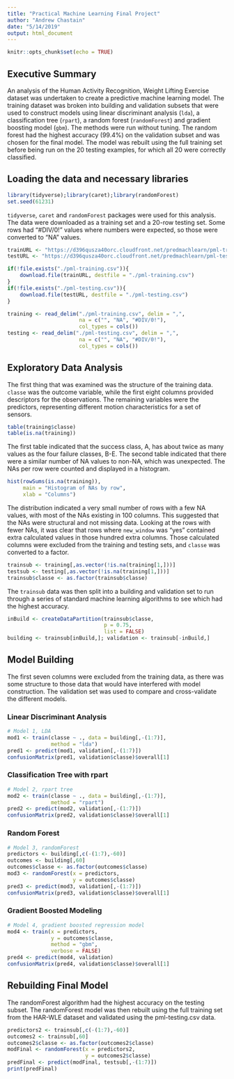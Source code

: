 ---
title: "Practical Machine Learning Final Project"
author: "Andrew Chastain"
date: "5/14/2019"
output: html_document
---

```{r setup, include=FALSE}
knitr::opts_chunk$set(echo = TRUE)
```

## Executive Summary

An analysis of the Human Activity Recognition, Weight Lifting Exercise dataset was undertaken to create a predictive machine learning model. The training dataset was broken into building and validation subsets that were used to construct models using linear discriminant analysis (`lda`), a classification tree (`rpart`), a random forest (`randomForest`) and gradient boosting model (`gbm`). The methods were run without tuning. The random forest had the highest accuracy (99.4%) on the validation subset and was chosen for the final model. The model was rebuilt using the full training set before being run on the 20 testing examples, for which all 20 were correctly classified. 

## Loading the data and necessary libraries

```{r init, results='hide', message=FALSE, warning=FALSE}
library(tidyverse);library(caret);library(randomForest)
set.seed(61231)
```

`tidyverse`, `caret` and `randomForest` packages were used for this analysis. The data were downloaded as a training set and a 20-row testing set. Some rows had "#DIV/0!" values where numbers were expected, so those were converted to "NA" values.  

```{r download, echo=FALSE, results='hide', warning=FALSE, message=FALSE}
trainURL <- "https://d396qusza40orc.cloudfront.net/predmachlearn/pml-training.csv"
testURL <- "https://d396qusza40orc.cloudfront.net/predmachlearn/pml-testing.csv"

if(!file.exists("./pml-training.csv")){
    download.file(trainURL, destfile = "./pml-training.csv")
}
if(!file.exists("./pml-testing.csv")){
    download.file(testURL, destfile = "./pml-testing.csv")
}

training <- read_delim("./pml-training.csv", delim = ",",
                       na = c("", "NA", "#DIV/0!"),
                       col_types = cols())
testing <- read_delim("./pml-testing.csv", delim = ",",
                       na = c("", "NA", "#DIV/0!"),
                       col_types = cols())
```

## Exploratory Data Analysis

The first thing that was examined was the structure of the training data. `classe` was the outcome variable, while the first eight columns provided descriptors for the observations. The remaining variables were the predictors, representing different motion characteristics for a set of sensors.  

```{r eda1}
table(training$classe)
table(is.na(training))
```  

The first table indicated that the success class, A, has about twice as many values as the four failure classes, B-E. The second table indicated that there were a similar number of NA values to non-NA, which was unexpected. The NAs per row were counted and displayed in a histogram.  

```{r hist, fig.dim=c(7,5)}
hist(rowSums(is.na(training)),
     main = "Histogram of NAs by row",
     xlab = "Columns")
```  

The distribution indicated a very small number of rows with a few NA values, with most of the NAs existing in 100 columns. This suggested that the NAs were structural and not missing data. Looking at the rows with fewer NAs, it was clear that rows where `new_window` was "yes" contained extra calculated values in those hundred extra columns. Those calculated columns were excluded from the training and testing sets, and `classe` was converted to a factor.  

```{r subsetting, echo=FALSE}
trainsub <- training[,as.vector(!is.na(training[1,]))]
testsub <- testing[,as.vector(!is.na(training[1,]))]
trainsub$classe <- as.factor(trainsub$classe)
```  

The `trainsub` data was then split into a building and validation set to run through a series of standard machine learning algorithms to see which had the highest accuracy.

```{r splitting, echo=FALSE}
inBuild <- createDataPartition(trainsub$classe,
                               p = 0.75,
                               list = FALSE)
building <- trainsub[inBuild,]; validation <- trainsub[-inBuild,]
```

## Model Building

The first seven columns were excluded from the training data, as there was some structure to those data that would have interfered with model construction. The validation set was used to compare and cross-validate the different models. 

### Linear Discriminant Analysis  

```{r lda, cache=TRUE}
# Model 1, LDA
mod1 <- train(classe ~ ., data = building[,-(1:7)],
              method = "lda")
pred1 <- predict(mod1, validation[,-(1:7)])
confusionMatrix(pred1, validation$classe)$overall[1]
```  

### Classification Tree with rpart

```{r rpart, cache=TRUE}
# Model 2, rpart tree
mod2 <- train(classe ~ ., data = building[,-(1:7)],
              method = "rpart")
pred2 <- predict(mod2, validation[,-(1:7)])
confusionMatrix(pred2, validation$classe)$overall[1]
```  

### Random Forest

```{r randomForest, cache=TRUE}
# Model 3, randomForest
predictors <- building[,c(-(1:7),-60)]
outcomes <- building[,60]
outcomes$classe <- as.factor(outcomes$classe)
mod3 <- randomForest(x = predictors,
                     y = outcomes$classe)
pred3 <- predict(mod3, validation[,-(1:7)])
confusionMatrix(pred3, validation$classe)$overall[1]
```

### Gradient Boosted Modeling

```{r gbm, cache=TRUE, warning=FALSE}
# Model 4, gradient boosted regression model
mod4 <- train(x = predictors,
              y = outcomes$classe,
              method = "gbm",
              verbose = FALSE)
pred4 <- predict(mod4, validation)
confusionMatrix(pred4, validation$classe)$overall[1]
```  

## Rebuilding Final Model

The randomForest algorithm had the highest accuracy on the testing subset. The randomForest model was then rebuilt using the full training set from the HAR-WLE dataset and validated using the pml-testing.csv data.  

```{r rf2, cache=TRUE}
predictors2 <- trainsub[,c(-(1:7),-60)]
outcomes2 <- trainsub[,60]
outcomes2$classe <- as.factor(outcomes2$classe)
modFinal <- randomForest(x = predictors2,
                         y = outcomes2$classe)
predFinal <- predict(modFinal, testsub[,-(1:7)])
print(predFinal)
```  


